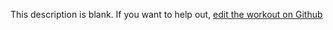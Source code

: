 
  This description is blank. If you want to help out, [edit the workout on Github](https://www.github.com/LiftArcade/exercises/blob/main/exercises/barbell-shoulder-press-description.mdx)